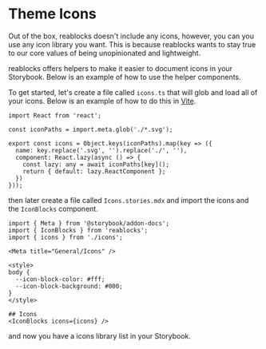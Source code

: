
<Meta title="Docs/Theme/Icons" />

# Theme Icons
Out of the box, reablocks doesn't include any icons, however, you
can you use any icon library you want. This is because reablocks
wants to stay true to our core values of being unopinionated and
lightweight.

reablocks offers helpers to make it easier to document icons
in your Storybook. Below is an example of how to use the helper components.

To get started, let's create a file called `icons.ts` that
will glob and load all of your icons. Below is an example of how
to do this in [Vite](https://vitejs.dev/).

```tsx
import React from 'react';

const iconPaths = import.meta.glob('./*.svg');

export const icons = Object.keys(iconPaths).map(key => ({
  name: key.replace('.svg', '').replace('./', ''),
  component: React.lazy(async () => {
    const lazy: any = await iconPaths[key]();
    return { default: lazy.ReactComponent };
  })
}));
```

then later create a file called `Icons.stories.mdx` and import
the icons and the `IconBlocks` component.

```tsx
import { Meta } from '@storybook/addon-docs';
import { IconBlocks } from 'reablocks';
import { icons } from './icons';

<Meta title="General/Icons" />

<style>
body {
  --icon-block-color: #fff;
  --icon-block-background: #000;
}
</style>

## Icons
<IconBlocks icons={icons} />
```

and now you have a icons library list in your Storybook.
